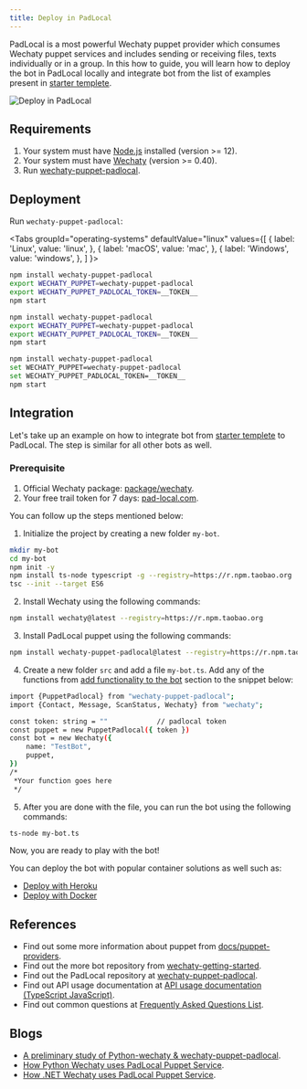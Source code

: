 ```yaml
---
title: Deploy in PadLocal
---
```


PadLocal is a most powerful Wechaty puppet provider which consumes Wechaty puppet services and includes sending or receiving files, texts individually or in a group. In this how to guide, you will learn how to deploy the bot in PadLocal locally and integrate bot from the list of examples present in [starter templete](https://github.com/wechaty/wechaty-getting-started).

![Deploy in PadLocal](../../static/img/docs/howto/IM_platform/PadLocal.webp)

## Requirements

1. Your system must have [Node.js](https://nodejs.org/en/download/package-manager/) installed (version >= 12).
2. Your system must have [Wechaty](https://github.com/wechaty/wechaty) (version >= 0.40).
3. Run [wechaty-puppet-padlocal](https://www.npmjs.com/package/wechaty-puppet-padlocal).

## Deployment

Run `wechaty-puppet-padlocal`:

<!-- MDX import -->

<Tabs
  groupId="operating-systems"
  defaultValue="linux"
  values={[
    { label: 'Linux',   value: 'linux', },
    { label: 'macOS',   value: 'mac', },
    { label: 'Windows', value: 'windows', },
  ]
}>

<TabItem value="linux">

```sh
npm install wechaty-puppet-padlocal
export WECHATY_PUPPET=wechaty-puppet-padlocal
export WECHATY_PUPPET_PADLOCAL_TOKEN=__TOKEN__
npm start
```

</TabItem>
<TabItem value="mac">

```sh
npm install wechaty-puppet-padlocal
export WECHATY_PUPPET=wechaty-puppet-padlocal
export WECHATY_PUPPET_PADLOCAL_TOKEN=__TOKEN__
npm start
```

</TabItem>
<TabItem value="windows">

```sh
npm install wechaty-puppet-padlocal
set WECHATY_PUPPET=wechaty-puppet-padlocal
set WECHATY_PUPPET_PADLOCAL_TOKEN=__TOKEN__
npm start
```

</TabItem>
</Tabs>

## Integration

Let's take up an example on how to integrate bot from [starter templete](https://github.com/wechaty/wechaty-getting-started) to PadLocal. The step is similar for all other bots as well.

### Prerequisite

1. Official Wechaty package: [package/wechaty](https://www.npmjs.com/package/wechaty).
2. Your free trail token for 7 days: [pad-local.com](http://pad-local.com/).

You can follow up the steps mentioned below:

1. Initialize the project by creating a new folder `my-bot`.

```bash
mkdir my-bot
cd my-bot
npm init -y
npm install ts-node typescript -g --registry=https://r.npm.taobao.org
tsc --init --target ES6
```

2. Install Wechaty using the following commands:

```bash
npm install wechaty@latest --registry=https://r.npm.taobao.org
```

3. Install PadLocal puppet using the following commands:

```bash
npm install wechaty-puppet-padlocal@latest --registry=https://r.npm.taobao.org
```

4. Create a new folder `src` and add a file `my-bot.ts`. Add any of the functions from <a href="#"> add functionality to the bot</a> section to the snippet below:

```bash
import {PuppetPadlocal} from "wechaty-puppet-padlocal";
import {Contact, Message, ScanStatus, Wechaty} from "wechaty";

const token: string = ""            // padlocal token
const puppet = new PuppetPadlocal({ token })
const bot = new Wechaty({
    name: "TestBot",
    puppet,
})
/*
 *Your function goes here
 */
```

5. After you are done with the file, you can run the bot using the following commands:

```bash
ts-node my-bot.ts
```
Now, you are ready to play with the bot!

You can deploy the bot with popular container solutions as well such as:

* [Deploy with Heroku](#a)
* [Deploy with Docker](#b)

## References

* Find out some more information about puppet from [docs/puppet-providers](https://wechaty.js.org/docs/puppet-providers/).
* Find out the more bot repository from [wechaty-getting-started](https://github.com/wechaty/wechaty-getting-started).
* Find out the PadLocal repository at [wechaty-puppet-padlocal](https://github.com/padlocal/wechaty-puppet-padlocal).
* Find out API usage documentation at [API usage documentation (TypeScript JavaScript)](https://github.com/padlocal/wechaty-puppet-padlocal/wiki/API-%E4%BD%BF%E7%94%A8%E6%96%87%E6%A1%A3-(TypeScript-JavaScript)).
* Find out common questions at [Frequently Asked Questions List](https://github.com/padlocal/wechaty-puppet-padlocal/wiki/%E5%B8%B8%E8%A7%81%E9%97%AE%E9%A2%98%E5%88%97%E8%A1%A8).

## Blogs

* [A preliminary study of Python-wechaty & wechaty-puppet-padlocal](https://wechaty.js.org/2021/03/08/python-wechaty-and-wechaty-puppet-padlocal/).
* [How Python Wechaty uses PadLocal Puppet Service](https://wechaty.js.org/2021/02/03/python-wechaty-for-padlocal-puppet-service/).
* [How .NET Wechaty uses PadLocal Puppet Service](https://wechaty.js.org/2021/01/28/csharp-wechaty-for-padlocal-puppet-service/).
